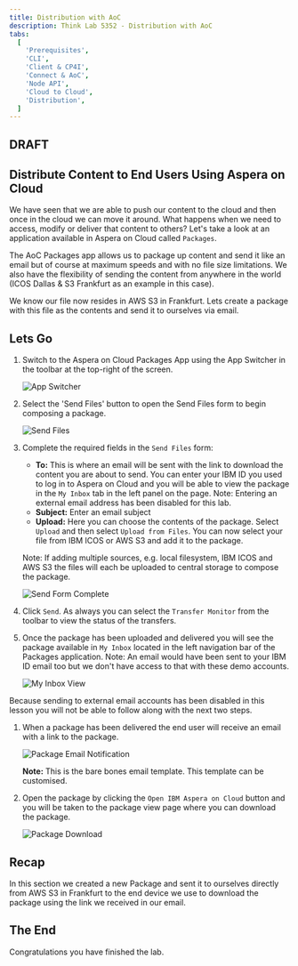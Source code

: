 ```yaml
---
title: Distribution with AoC
description: Think Lab 5352 - Distribution with AoC
tabs:
  [
    'Prerequisites',
    'CLI',
    'Client & CP4I',
    'Connect & AoC',
    'Node API',
    'Cloud to Cloud',
    'Distribution',
  ]
---
```



<h2 style={{color: 'red'}}>DRAFT</h2>

## Distribute Content to End Users Using Aspera on Cloud

We have seen that we are able to push our content to the cloud and then once in the cloud
we can move it around. What happens when we need to access, modify or deliver that content
to others? Let's take a look at an application available in Aspera on Cloud called
`Packages`.

The AoC Packages app allows us to package up content and send it like an email but of
course at maximum speeds and with no file size limitations. We also have the flexibility
of sending the content from anywhere in the world (ICOS Dallas & S3 Frankfurt as an
example in this case).

We know our file now resides in AWS S3 in Frankfurt. Lets create a package with this file
as the contents and send it to ourselves via email.

## Lets Go

1. Switch to the Aspera on Cloud Packages App using the App Switcher in the toolbar at the
   top-right of the screen.

   ![App Switcher](./images/aoc-package-change-to-packages.png)

1. Select the 'Send Files' button to open the Send Files form to begin composing a
   package.

   ![Send Files](./images/aoc-package-send-files.png)

1. Complete the required fields in the `Send Files` form:

   - **To:** This is where an email will be sent with the link to download the content you
     are about to send. You can enter your IBM ID you used to log in to Aspera on Cloud
     and you will be able to view the package in the `My Inbox` tab in the left panel on
     the page. Note: Entering an external email address has been disabled for this lab.
   - **Subject:** Enter an email subject
   - **Upload:** Here you can choose the contents of the package. Select `Upload` and then
     select `Upload from Files`. You can now select your file from IBM ICOS or AWS S3 and
     add it to the package.

   Note: If adding multiple sources, e.g. local filesystem, IBM ICOS and AWS S3 the files
   will each be uploaded to central storage to compose the package.

   ![Send Form Complete](./images/aoc-package-send-form.png)

1. Click `Send`. As always you can select the `Transfer Monitor` from the toolbar to view
   the status of the transfers.

1. Once the package has been uploaded and delivered you will see the package available in
   `My Inbox` located in the left navigation bar of the Packages application. Note: An
   email would have been sent to your IBM ID email too but we don't have access to that
   with these demo accounts.

   ![My Inbox View](./images/aoc-package-my-inbox.png)

<InlineNotification kind="warning">
  Because sending to external email accounts has been disabled in this lesson you will not
  be able to follow along with the next two steps.
</InlineNotification>

1. When a package has been delivered the end user will receive an email with a link to the
   package.

   ![Package Email Notification](./images/aoc-package-email-notification.png)

   **Note:** This is the bare bones email template. This template can be customised.

1. Open the package by clicking the `Open IBM Aspera on Cloud` button and you will be
   taken to the package view page where you can download the package.

   ![Package Download](./images/aoc-package-download-page.png)

## Recap

In this section we created a new Package and sent it to ourselves directly from AWS S3 in
Frankfurt to the end device we use to download the package using the link we received in
our email.

## The End

Congratulations you have finished the lab.
